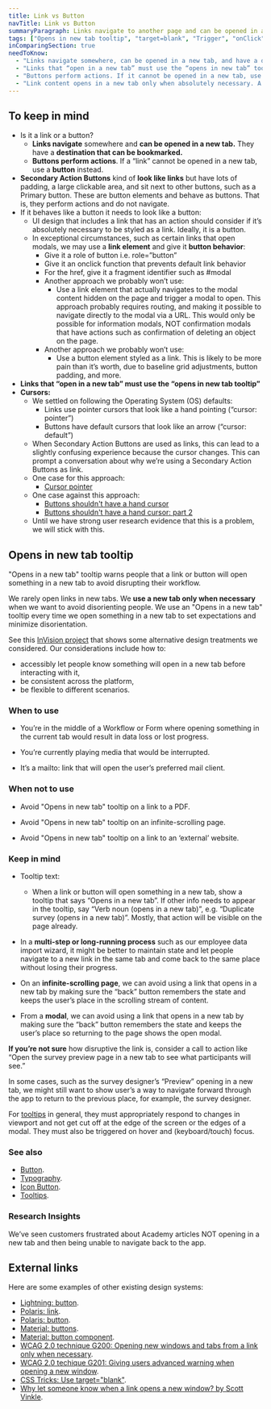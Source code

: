 ```yaml
---
title: Link vs Button
navTitle: Link vs Button
summaryParagraph: Links navigate to another page and can be opened in a new tab. Buttons perform actions.
tags: ["Opens in new tab tooltip", "target=blank", "Trigger", "onClick", "Primary action", "Secondary action", "Default action", "Destructive action"]
inComparingSection: true
needToKnow:
  - "Links navigate somewhere, can be opened in a new tab, and have a destination that can be bookmarked."
  - "Links that “open in a new tab” must use the “opens in new tab” tooltip."
  - "Buttons perform actions. If it cannot be opened in a new tab, use a Button."
  - "Link content opens in a new tab only when absolutely necessary. A new tab can be disorienting. If we need to open something in a new tab, we must use an "Opens in a new tab" tooltip to set expectations and minimise disorientation."
---
```


## To keep in mind

*   Is it a link or a button?
    *   **Links navigate** somewhere and **can be opened in a new tab.** They have a **destination that can be bookmarked.**
    *   **Buttons perform actions**. If a “link” cannot be opened in a new tab, use a **button** instead.
*   **Secondary Action Buttons** kind of **look like links** but have lots of padding, a large clickable area, and sit next to other buttons, such as a Primary button. These are button elements and behave as buttons. That is, they perform actions and do not navigate.
*   If it behaves like a button it needs to look like a button:
    *   UI design that includes a link that has an action should consider if it’s absolutely necessary to be styled as a link. Ideally, it is a button.
    *   In exceptional circumstances, such as certain links that open modals, we may use a **link element** and give it **button behavior**:
        *   Give it a role of button i.e. role=”button”
        *   Give it an onclick function that prevents default link behavior
        *   For the href, give it a fragment identifier such as #modal
        *   Another approach we probably won’t use:
            *   Use a link element that actually navigates to the modal content hidden on the page and trigger a modal to open. This approach probably requires routing, and making it possible to navigate directly to the modal via a URL. This would only be possible for information modals, NOT confirmation modals that have actions such as confirmation of deleting an object on the page.
        *   Another approach we probably won’t use:
            *   Use a button element styled as a link. This is likely to be more pain than it’s worth, due to baseline grid adjustments, button padding, and more.
*   **Links that “open in a new tab” must use the “opens in new tab tooltip”**
*   **Cursors:**
    *   We settled on following the Operating System (OS) defaults:
        *   Links use pointer cursors that look like a hand pointing (“cursor: pointer”)
        *   Buttons have default cursors that look like an arrow (“cursor: default”)
    *   When Secondary Action Buttons are used as links, this can lead to a slightly confusing experience because the cursor changes. This can prompt a conversation about why we’re using a Secondary Action Buttons as link.
    *   One case for this approach:
        *   [Cursor pointer](http://kizu.ru/en/issues/cursor-pointer/)
    *   One case against this approach:
        *   [Buttons shouldn't have a hand cursor](https://adamsilver.io/articles/buttons-shouldnt-have-a-hand-cursor/)
        *   [Buttons shouldn't have a hand cursor: part 2](https://adamsilver.io/articles/buttons-shouldnt-have-a-hand-cursor-part-2/)
    *   Until we have strong user research evidence that this is a problem, we will stick with this.

## Opens in new tab tooltip

"Opens in a new tab" tooltip warns people that a link or button will open something in a new tab to avoid disrupting their workflow.

We rarely open links in new tabs. We **use a new tab only when necessary** when we want to avoid disorienting people. We use an "Opens in a new tab" tooltip every time we open something in a new tab to set expectations and minimize disorientation.

See this [InVision project](https://cultureamp.invisionapp.com/share/FXNQYLFUHSJ#/316728973_Index) that shows some alternative design treatments we considered. Our considerations include how to:

- accessibly let people know something will open in a new tab before interacting with it,
- be consistent across the platform,
- be flexible to different scenarios.

### When to use

- You’re in the middle of a Workflow or Form where opening something in the current tab would result in data loss or lost progress.

- You’re currently playing media that would be interrupted.

- It’s a mailto: link that will open the user’s preferred mail client.

### When not to use

- Avoid "Opens in new tab" tooltip on a link to a PDF.

- Avoid "Opens in new tab" tooltip on an infinite-scrolling page.

- Avoid "Opens in new tab" tooltip on a link to an ‘external’ website.

### Keep in mind

* Tooltip text:
    * When a link or button will open something in a new tab, show a tooltip that says “Opens in a new tab”. If other info needs to appear in the tooltip, say “Verb noun (opens in a new tab)”, e.g. “Duplicate survey (opens in a new tab)”. Mostly, that action will be visible on the page already.

* In a **multi-step or long-running process** such as our employee data import wizard, it might be better to maintain state and let people navigate to a new link in the same tab and come back to the same place without losing their progress. 

* On an **infinite-scrolling page**, we can avoid using a link that opens in a new tab by making sure the “back” button remembers the state and keeps the user’s place in the scrolling stream of content.

* From a **modal**, we can avoid using a link that opens in a new tab by making sure the “back” button remembers the state and keeps the user’s place so returning to the page shows the open modal.

**If you’re not sure** how disruptive the link is, consider a call to action like “Open the survey preview page in a new tab to see what participants will see.”

In some cases, such as the survey designer’s “Preview” opening in a new tab, we might still want to show user’s a way to navigate forward through the app to return to the previous place, for example, the survey designer.

For [tooltips](/components/tooltip) in general, they must appropriately respond to changes in viewport and not get cut off at the edge of the screen or the edges of a modal. They must also be triggered on hover and (keyboard/touch) focus.


### See also

*   [Button](/components/button).
*   [Typography](/guidelines/typography).
*   [Icon Button](/components/icon-button).
*   [Tooltips](/components/tooltip).


### Research Insights

We’ve seen customers frustrated about Academy articles NOT opening in a new tab and then being unable to navigate back to the app. 



## External links

Here are some examples of other existing design systems:

- [Lightning: button](https://www.lightningdesignsystem.com/components/buttons/#site-main-content).
- [Polaris: link](https://polaris.shopify.com/components/navigation/link).
- [Polaris: button](https://polaris.shopify.com/components/actions/button).
- [Material: buttons](https://material.io/design/components/buttons.html#).
- [Material: button component](https://material.io/develop/web/components/buttons/).
- [WCAG 2.0 technique G200: Opening new windows and tabs from a link only when necessary](https://www.w3.org/TR/WCAG20-TECHS/G200.html).
- [WCAG 2.0 techique G201: Giving users advanced warning when opening a new window](https://www.w3.org/TR/WCAG20-TECHS/G201.html).
- [CSS Tricks: Use target="blank"](https://css-tricks.com/use-target_blank/).
- [Why let someone know when a link opens a new window? by Scott Vinkle](https://medium.com/@svinkle/why-let-someone-know-when-a-link-opens-a-new-window-8699d20ed3b1).


